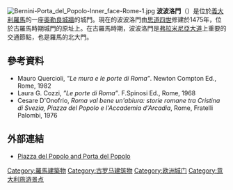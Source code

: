 {{coord|41|54|41.63|N|12|28|33.54|E|display=title}}
[[File:Bernini-Porta_del_Popolo-Inner_face-Rome-1.jpg|thumb]]
'''波波洛門'''（{{lang-it|Porta del Popolo}}）是位於[[義大利|義大利]][[羅馬|羅馬]]的一座[[奧勒良城牆|奧勒良城牆]]的城門。現在的波波洛門由[[思道四世|思道四世]]修建於1475年，位於古羅馬時期城門的原址上。在古羅馬時期，波波洛門是[[弗拉米尼亞大道|弗拉米尼亞大道]]上重要的交通節點，也是羅馬的北大門。

==參考資料==
* Mauro Quercioli, ''”Le mura e le porte di Roma”''. Newton Compton Ed., Rome, 1982
* Laura G. Cozzi, ''”Le porte di Roma”''. F.Spinosi Ed., Rome, 1968
* Cesare D'Onofrio, ''Roma val bene un'abiura: storie romane tra Cristina di Svezia, Piazza del Popolo e l'Accademia d'Arcadia'', Rome,  Fratelli Palombi, 1976
==外部連結==
{{Commons category|Porta del Popolo (Rome)}}
*[http://www.romasegreta.it/campo_marzio/piazzadelpopolo.htm Piazza del Popolo and Porta del Popolo] {{Wayback|url=http://www.romasegreta.it/campo_marzio/piazzadelpopolo.htm |date=20090509070748 }}

[[Category:羅馬建築物|Category:羅馬建築物]]
[[Category:古罗马建筑物|Category:古罗马建筑物]]
[[Category:欧洲城门|Category:欧洲城门]]
[[Category:意大利旅游景点|Category:意大利旅游景点]]